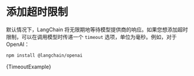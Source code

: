 
# 添加超时限制

默认情况下，LangChain 将无限期地等待模型提供商的响应。如果您想添加超时限制，可以在调用模型时传递一个 `timeout` 选项，单位为毫秒。例如，对于 OpenAI：


<IntegrationInstallTooltip></IntegrationInstallTooltip>

```bash npm2yarn
npm install @langchain/openai
```

<CodeBlock language="typescript">{TimeoutExample}</CodeBlock>
```

